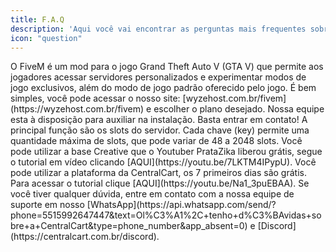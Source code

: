 ```yaml
---
title: F.A.Q
description: 'Aqui você vai encontrar as perguntas mais frequentes sobre o fivem.'
icon: "question"
---
```


<AccordionGroup>

  <Accordion title="O que é Fivem?">
   O FiveM é um mod para o jogo Grand Theft Auto V (GTA V) que permite aos jogadores acessar servidores personalizados e experimentar modos de jogo exclusivos, além do modo de jogo padrão oferecido pelo jogo.
  </Accordion>

  <Accordion title="Como posso comprar uma hospedagem para Fivem?">
   É bem simples, você pode acessar o nosso site: [wyzehost.com.br/fivem](https://wyzehost.com.br/fivem) e escolher o plano desejado.
<Check>Nossa equipe esta à disposição para auxiliar na instalação. Basta entrar em contato!</Check>
   
  </Accordion>

  <Accordion title="Como funciona as keys patreon no Fivem?">
   A principal função são os slots do servidor. Cada chave (key) permite uma quantidade máxima de slots, que pode variar de 48 a 2048 slots.
  </Accordion>

  <Accordion title="Como consigo uma base grátis para o meu servidor? ">
   Você pode utilizar a base Creative que o Youtuber PrataZika liberou grátis, segue o tutorial em vídeo clicando [AQUI](https://youtu.be/7LKTM4IPypU).
  </Accordion>

  <Accordion title="Como posso criar uma loja VIP?">
    Você pode utilizar a plataforma da CentralCart, os 7 primeiros dias são grátis. Para acessar o tutorial clique [AQUI](https://youtu.be/Na1_3puEBAA).
  </Accordion>
  
</AccordionGroup>

<Check>
Se você tiver qualquer dúvida, entre em contato com a nossa equipe de suporte
em nosso [WhatsApp](https://api.whatsapp.com/send/?phone=5515992647447&text=Ol%C3%A1%2C+tenho+d%C3%BAvidas+sobre+a+CentralCart&type=phone_number&app_absent=0) 
e [Discord](https://centralcart.com.br/discord).
</Check>
